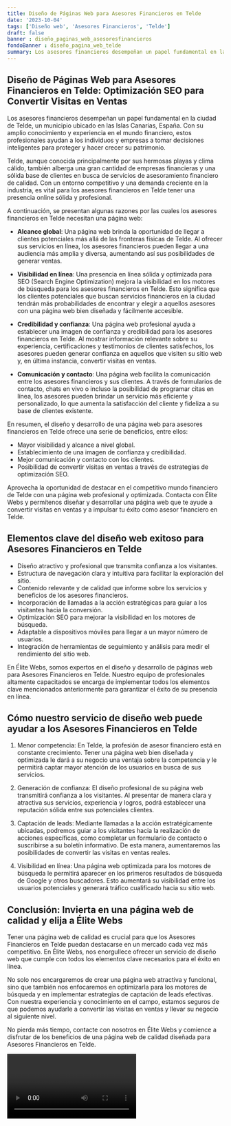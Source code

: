 ```yaml
---
title: Diseño de Páginas Web para Asesores Financieros en Telde
date: '2023-10-04'
tags: ['Diseño web', 'Asesores Financieros', 'Telde']
draft: false
banner : diseño_paginas_web_asesoresfinancieros
fondoBanner : diseño_pagina_web_telde
summary: Los asesores financieros desempeñan un papel fundamental en la ciudad de Telde, un municipio ubicado en las Islas Canarias, España. Con su amplio conocimiento y experiencia en el mundo financiero, estos profesionales ayudan a los individuos y empresas a tomar decisiones inteligentes para proteger y hacer crecer su patrimonio.
---
```


## Diseño de Páginas Web para Asesores Financieros en Telde: Optimización SEO para Convertir Visitas en Ventas

Los asesores financieros desempeñan un papel fundamental en la ciudad de Telde, un municipio ubicado en las Islas Canarias, España. Con su amplio conocimiento y experiencia en el mundo financiero, estos profesionales ayudan a los individuos y empresas a tomar decisiones inteligentes para proteger y hacer crecer su patrimonio.

Telde, aunque conocida principalmente por sus hermosas playas y clima cálido, también alberga una gran cantidad de empresas financieras y una sólida base de clientes en busca de servicios de asesoramiento financiero de calidad. Con un entorno competitivo y una demanda creciente en la industria, es vital para los asesores financieros en Telde tener una presencia online sólida y profesional.

A continuación, se presentan algunas razones por las cuales los asesores financieros en Telde necesitan una página web:

- **Alcance global**: Una página web brinda la oportunidad de llegar a clientes potenciales más allá de las fronteras físicas de Telde. Al ofrecer sus servicios en línea, los asesores financieros pueden llegar a una audiencia más amplia y diversa, aumentando así sus posibilidades de generar ventas.

- **Visibilidad en línea**: Una presencia en línea sólida y optimizada para SEO (Search Engine Optimization) mejora la visibilidad en los motores de búsqueda para los asesores financieros en Telde. Esto significa que los clientes potenciales que buscan servicios financieros en la ciudad tendrán más probabilidades de encontrar y elegir a aquellos asesores con una página web bien diseñada y fácilmente accesible.

- **Credibilidad y confianza**: Una página web profesional ayuda a establecer una imagen de confianza y credibilidad para los asesores financieros en Telde. Al mostrar información relevante sobre su experiencia, certificaciones y testimonios de clientes satisfechos, los asesores pueden generar confianza en aquellos que visiten su sitio web y, en última instancia, convertir visitas en ventas.

- **Comunicación y contacto**: Una página web facilita la comunicación entre los asesores financieros y sus clientes. A través de formularios de contacto, chats en vivo o incluso la posibilidad de programar citas en línea, los asesores pueden brindar un servicio más eficiente y personalizado, lo que aumenta la satisfacción del cliente y fideliza a su base de clientes existente.

En resumen, el diseño y desarrollo de una página web para asesores financieros en Telde ofrece una serie de beneficios, entre ellos:

- Mayor visibilidad y alcance a nivel global.
- Establecimiento de una imagen de confianza y credibilidad.
- Mejor comunicación y contacto con los clientes.
- Posibilidad de convertir visitas en ventas a través de estrategias de optimización SEO.

Aprovecha la oportunidad de destacar en el competitivo mundo financiero de Telde con una página web profesional y optimizada. Contacta con Élite Webs y permítenos diseñar y desarrollar una página web que te ayude a convertir visitas en ventas y a impulsar tu éxito como asesor financiero en Telde.

<GifSeo />

<Cta />

## Elementos clave del diseño web exitoso para Asesores Financieros en Telde

- Diseño atractivo y profesional que transmita confianza a los visitantes.
- Estructura de navegación clara y intuitiva para facilitar la exploración del sitio.
- Contenido relevante y de calidad que informe sobre los servicios y beneficios de los asesores financieros.
- Incorporación de llamadas a la acción estratégicas para guiar a los visitantes hacia la conversión.
- Optimización SEO para mejorar la visibilidad en los motores de búsqueda.
- Adaptable a dispositivos móviles para llegar a un mayor número de usuarios.
- Integración de herramientas de seguimiento y análisis para medir el rendimiento del sitio web.

En Élite Webs, somos expertos en el diseño y desarrollo de páginas web para Asesores Financieros en Telde. Nuestro equipo de profesionales altamente capacitados se encarga de implementar todos los elementos clave mencionados anteriormente para garantizar el éxito de su presencia en línea.

## Cómo nuestro servicio de diseño web puede ayudar a los Asesores Financieros en Telde

1. Menor competencia: En Telde, la profesión de asesor financiero está en constante crecimiento. Tener una página web bien diseñada y optimizada le dará a su negocio una ventaja sobre la competencia y le permitirá captar mayor atención de los usuarios en busca de sus servicios.

2. Generación de confianza: El diseño profesional de su página web transmitirá confianza a los visitantes. Al presentar de manera clara y atractiva sus servicios, experiencia y logros, podrá establecer una reputación sólida entre sus potenciales clientes.

3. Captación de leads: Mediante llamadas a la acción estratégicamente ubicadas, podremos guiar a los visitantes hacia la realización de acciones específicas, como completar un formulario de contacto o suscribirse a su boletín informativo. De esta manera, aumentaremos las posibilidades de convertir las visitas en ventas reales.

4. Visibilidad en línea: Una página web optimizada para los motores de búsqueda le permitirá aparecer en los primeros resultados de búsqueda de Google y otros buscadores. Esto aumentará su visibilidad entre los usuarios potenciales y generará tráfico cualificado hacia su sitio web.

## Conclusión: Invierta en una página web de calidad y elija a Élite Webs

Tener una página web de calidad es crucial para que los Asesores Financieros en Telde puedan destacarse en un mercado cada vez más competitivo. En Élite Webs, nos enorgullece ofrecer un servicio de diseño web que cumple con todos los elementos clave necesarios para el éxito en línea.

No solo nos encargaremos de crear una página web atractiva y funcional, sino que también nos enfocaremos en optimizarla para los motores de búsqueda y en implementar estrategias de captación de leads efectivas. Con nuestra experiencia y conocimiento en el campo, estamos seguros de que podemos ayudarle a convertir las visitas en ventas y llevar su negocio al siguiente nivel.

No pierda más tiempo, contacte con nosotros en Élite Webs y comience a disfrutar de los beneficios de una página web de calidad diseñada para Asesores Financieros en Telde.

<Video />

<CtaBot job='Asesores Financieros' city='Telde'/>

<Gmaps query='Telde+españa+maps' />